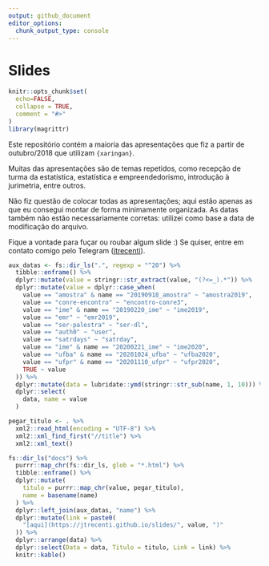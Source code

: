 ```yaml
---
output: github_document
editor_options: 
  chunk_output_type: console
---
```


# Slides

<!-- README.md is generated from README.Rmd. Please edit that file -->

```r
knitr::opts_chunk$set(
  echo=FALSE,
  collapse = TRUE,
  comment = "#>"
)
library(magrittr)
```

Este repositório contém a maioria das apresentações que fiz a partir de outubro/2018 que utilizam `{xaringan}`. 

Muitas das apresentações são de temas repetidos, como recepção de turma da estatística, estatística e empreendedorismo, introdução à jurimetria, entre outros. 

Não fiz questão de colocar todas as apresentações; aqui estão apenas as que eu consegui montar de forma minimamente organizada.  As datas também não estão necessariamente corretas: utilizei como base a data de modificação do arquivo.

Fique a vontade para fuçar ou roubar algum slide :) Se quiser, entre em contato comigo pelo Telegram ([jtrecenti](https://t.me/jtrecenti)).

```r
aux_datas <- fs::dir_ls(".", regexp = "^20") %>% 
  tibble::enframe() %>% 
  dplyr::mutate(value = stringr::str_extract(value, "(?<=_).*")) %>% 
  dplyr::mutate(value = dplyr::case_when(
    value == "amostra" & name == "20190918_amostra" ~ "amostra2019",
    value == "conre-encontro" ~ "encontro-conre3",
    value == "ime" & name == "20190220_ime" ~ "ime2019",
    value == "emr" ~ "emr2019",
    value == "ser-palestra" ~ "ser-dl",
    value == "auth0" ~ "user",
    value == "satrdays" ~ "satrday",
    value == "ime" & name == "20200221_ime" ~ "ime2020",
    value == "ufba" & name == "20201024_ufba" ~ "ufba2020",
    value == "ufpr" & name == "20201110_ufpr" ~ "ufpr2020",
    TRUE ~ value
  )) %>% 
  dplyr::mutate(data = lubridate::ymd(stringr::str_sub(name, 1, 10))) %>% 
  dplyr::select(
    data, name = value
  )

pegar_titulo <- . %>% 
  xml2::read_html(encoding = "UTF-8") %>% 
  xml2::xml_find_first("//title") %>% 
  xml2::xml_text()

fs::dir_ls("docs") %>% 
  purrr::map_chr(fs::dir_ls, glob = "*.html") %>% 
  tibble::enframe() %>% 
  dplyr::mutate(
    titulo = purrr::map_chr(value, pegar_titulo),
    name = basename(name)
  ) %>% 
  dplyr::left_join(aux_datas, "name") %>% 
  dplyr::mutate(link = paste0(
    "[aqui](https://jtrecenti.github.io/slides/", value, ")"
  )) %>% 
  dplyr::arrange(data) %>% 
  dplyr::select(Data = data, Titulo = titulo, Link = link) %>% 
  knitr::kable()
```

